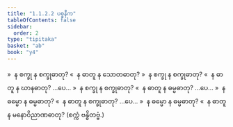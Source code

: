 ```yaml
---
title: "1.1.2.2 ပစ္စနီက"
tableOfContents: false
sidebar:
  order: 2
type: "tipitaka"
basket: "ab"
book: "y4"
---
```



<DynamicBreadcrumb />

<Division number="5" book="y4" e="ch" v="33" p="196">

<Paragraph number="32" book="y4">
»  န စက္ခု န စက္ခုဓာတု?
</Paragraph>

<Paragraph number="33" book="y4">
«  န ဓာတူ န သောတဓာတု?
</Paragraph>

<Paragraph number="34" book="y4">
»  န စက္ခု န စက္ခုဓာတု?
</Paragraph>

<Paragraph number="35" book="y4">
«  န ဓာတူ န ဃာနဓာတု? …ပေ…
</Paragraph>

<Paragraph number="36" book="y4">
»  န စက္ခု န စက္ခုဓာတု?
</Paragraph>

<Paragraph number="37" book="y4">
«  န ဓာတူ န ဓမ္မဓာတု? …ပေ…
</Paragraph>

<Paragraph number="38" book="y4">
»  န ဓမ္မော န ဓမ္မဓာတု?
</Paragraph>

<Paragraph number="39" book="y4">
«  န ဓာတူ န စက္ခုဓာတု? …ပေ…
</Paragraph>

<Paragraph number="40" book="y4">
»  န ဓမ္မော န ဓမ္မဓာတု?
</Paragraph>

<Paragraph number="41" book="y4">
«  န ဓာတူ န မနောဝိညာဏဓာတု?

</Paragraph>
</Division>

<Paragraph number="42" type="center" book="y4">
(စက္ကံ ဗန္ဓိတဗ္ဗံ.)
</Paragraph>